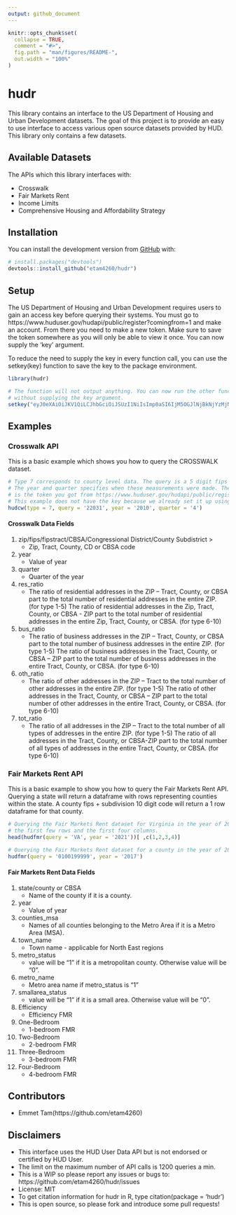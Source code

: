 ```yaml
---
output: github_document
---
```


<!-- README.md is generated from README.Rmd. Please edit that file -->

```r
knitr::opts_chunk$set(
  collapse = TRUE,
  comment = "#>",
  fig.path = "man/figures/README-",
  out.width = "100%"
)
```

# hudr

<!-- badges: start -->
<!-- badges: end -->

This library contains an interface to
the US Department of Housing and Urban Development datasets. The goal
of this project is to provide an easy to use interface to access various open source
datasets provided by HUD. This library only contains a few datasets.


## Available Datasets

The APIs which this library interfaces with:

* Crosswalk
* Fair Markets Rent
* Income Limits
* Comprehensive Housing and Affordability Strategy

## Installation

You can install the development version from [GitHub](https://github.com/) with:

``` r
# install.packages("devtools")
devtools::install_github("etam4260/hudr")
```

## Setup

The US Department of Housing and Urban Development requires users to gain an 
access key before querying their systems. You must go to https://www.huduser.gov/hudapi/public/register?comingfrom=1 and make an account.
From there you need to make a new token. Make sure to save the token somewhere as
you will only be able to view it once. You can now supply the 'key' argument.

To reduce the need to supply the key in every function call, you can use the 
setkey(key) function to save the key to the package environment.

```r
library(hudr)

# The function will not output anything. You can now run the other functions
# without supplying the key argument.
setkey("eyJ0eXAiOiJKV1QiLCJhbGciOiJSUzI1NiIsImp0aSI6IjM5OGJlNjBkNjYzMjM1ZmE2NzQxYWY5ZmViM2QzMDBkNDY3NTliYjgzMzhmNjJiZTE3ZDc4MmE0YWNhYjU2ZmMyMTIxMjM1MjJkYTVjNzY1In0.eyJhdWQiOiI2IiwianRpIjoiMzk4YmU2MGQ2NjMyMzVmYTY3NDFhZjlmZWIzZDMwMGQ0Njc1OWJiODMzOGY2MmJlMTdkNzgyYTRhY2FiNTZmYzIxMjEyMzUyMmRhNWM3NjUiLCJpYXQiOjE2NDI5ODg1MTgsIm5iZiI6MTY0Mjk4ODUxOCwiZXhwIjoxOTU4NTIxMzE3LCJzdWIiOiIyOTA3NCIsInNjb3BlcyI6W119.Ke0N8s797ohuGArbGb7rAMsLKDAWqP6mdItM8KjFQjHDMn8NYBazD8WopijiezC4wgV-n4n41NW4tSivV8yVow")
```


## Examples

### Crosswalk API
This is a basic example which shows you how to query the CROSSWALK dataset.

```r

# Type 7 corresponds to county level data. The query is a 5 digit fips code.
# The year and quarter specifies when these measurements were made. The key argument
# is the token you got from https://www.huduser.gov/hudapi/public/register?comingfrom=1
# This example does not have the key because we already set it up using setkey()
hudcw(type = 7, query = '22031', year = '2010', quarter = '4')
```

#### Crosswalk Data Fields

1) zip/fips/fipstract/CBSA/Congressional District/County Subdistrict > 
    * Zip, Tract, County, CD or CBSA code

2) year 
    * Value of year

3) quarter 
    * Quarter of the year

4) res_ratio  
    * The ratio of residential addresses in the ZIP – Tract, County, or CBSA part to the total number of residential addresses in the entire ZIP. (for type 1-5)
The ratio of residential addresses in the Zip, Tract, County, or CBSA - ZIP part to the total number of residential addresses in the entire Zip, Tract, County, or CBSA. (for type 6-10)

5) bus_ratio 
    * The ratio of business addresses in the ZIP – Tract, County, or CBSA part to the total number of business addresses in the entire ZIP. (for type 1-5)
The ratio of business addresses in the Tract, County, or CBSA – ZIP part to the total number of business addresses in the entire Tract, County, or CBSA. (for type 6-10)

6) oth_ratio 
    * The ratio of other addresses in the ZIP – Tract to the total number of other addresses in the entire ZIP. (for type 1-5)
The ratio of other addresses in the Tract, County, or CBSA – ZIP part to the total number of other addresses in the entire Tract, County, or CBSA. (for type 6-10)

7) tot_ratio 
    * The ratio of all addresses in the ZIP – Tract to the total number of all types of addresses in the entire ZIP. (for type 1-5)
The ratio of all addresses in the Tract, County, or CBSA-ZIP part to the total number of all types of addresses in the entire Tract, County, or CBSA. (for type 6-10)


### Fair Markets Rent API

This is a basic example to show you how to query the Fair Markets Rent API. Querying
a state will return a dataframe with rows representing counties within the state.
A county fips + subdivision 10 digit code will return a 1 row dataframe for that
county.

```r
# Querying the Fair Markets Rent dataset for Virginia in the year of 2021. This selected
# the first few rows and the first four columns.
head(hudfmr(query = 'VA', year = '2021'))[ ,c(1,2,3,4)]

# Querying the Fair Markets Rent dataset for a county in the year of 2017.
hudfmr(query = '0100199999', year = '2017')
```

#### Fair Markets Rent Data Fields
1) state/county or CBSA 
    * Name of the county if it is a county.

2) year 
    * Value of year

3) counties_msa 
    * Names of all counties belonging to the Metro Area if it is a Metro Area (MSA).

4) town_name 
    * Town name - applicable for North East regions

5) metro_status 
    * value will be "1" if it is a metropolitan county. Otherwise value will be "0".

6) metro_name 
    * Metro area name if metro_status is "1"

7) smallarea_status 
    * value will be "1" if it is a small area. Otherwise value will be "0".

8) Efficiency 
    * Efficiency FMR

9) One-Bedroom 
    * 1-bedroom FMR

10) Two-Bedroom 
    * 2-bedroom FMR

11) Three-Bedroom 
    * 3-bedroom FMR

12) Four-Bedroom 
    * 4-bedroom FMR

## Contributors

* Emmet Tam(https://github.com/etam4260)


## Disclaimers

* This interface uses the HUD User Data API but is not endorsed or certified by HUD User.
* The limit on the maximum number of API calls is 1200 queries a min.
* This is a WIP so please report any issues or bugs to: https://github.com/etam4260/hudr/issues
* License: MIT
* To get citation information for hudr in R, type citation(package = 'hudr')
* This is open source, so please fork and introduce some pull requests!
